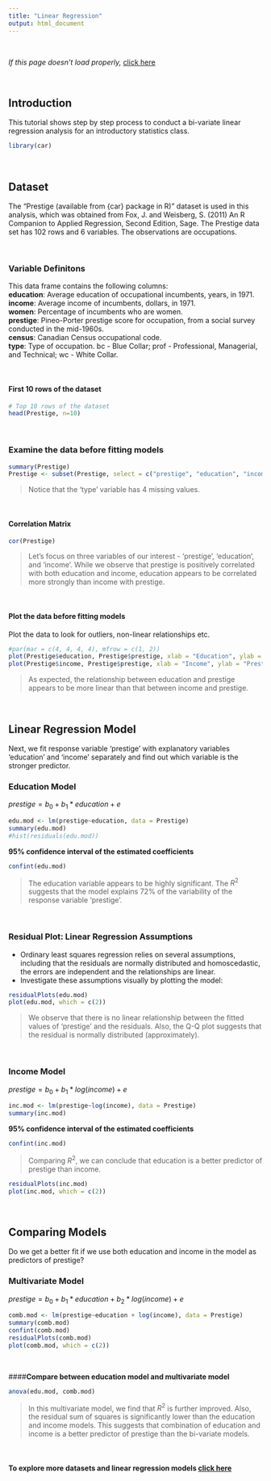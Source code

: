 ---
title: "Linear Regression"
output: html_document
---

<br>

_If this page doesn't load properly,_ [click here](http://rpubs.com/amlanbanerjee/LinearRegressionTutorial)

<br>

## **Introduction**

This tutorial shows step by step process to conduct a bi-variate linear regression analysis for an introductory statistics class. 

```{r, echo=FALSE, message=FALSE, warning=FALSE}
library(car)
```
<br>

## **Dataset**

The "Prestige (available from {car} package in R)" dataset is used in this analysis, which was obtained from Fox, J. and Weisberg, S. (2011) An R Companion to Applied Regression, Second Edition, Sage.
The Prestige data set has 102 rows and 6 variables. The observations are occupations.

<br>

### **Variable Definitons** 
This data frame contains the following columns:  
  **education**: Average education of occupational incumbents, years, in 1971.   
  **income**: Average income of incumbents, dollars, in 1971.   
  **women**: Percentage of incumbents who are women.   
  **prestige**: Pineo-Porter prestige score for occupation, from a social survey conducted in the mid-1960s.   
  **census**: Canadian Census occupational code.   
  **type**: Type of occupation. bc - Blue Collar; prof - Professional, Managerial, and Technical; wc - White Collar. 

<br>

#### First 10 rows of the dataset

```{r, echo=FALSE, message=FALSE, warning=FALSE}
# Top 10 rows of the dataset
head(Prestige, n=10)
```
<br>

### **Examine the data before fitting models**

```{r, echo=FALSE, message=FALSE, warning=FALSE}
summary(Prestige)
Prestige <- subset(Prestige, select = c("prestige", "education", "income"))
```
> Notice that the 'type' variable has 4 missing values.

<br>

#### **Correlation Matrix**

```{r, echo=FALSE, message=FALSE, warning=FALSE}
cor(Prestige)
```
> Let's focus on three variables of our interest - 'prestige', 'education', and 'income'. While we observe that prestige is positively correlated with both education and income, education appears to be correlated more strongly than income with prestige.

<br>

#### **Plot the data before fitting models**

Plot the data to look for outliers, non-linear relationships etc.

```{r, echo=FALSE, message=FALSE, warning=FALSE}
#par(mar = c(4, 4, 4, 4), mfrow = c(1, 2)) 
plot(Prestige$education, Prestige$prestige, xlab = "Education", ylab = "Prestige")
plot(Prestige$income, Prestige$prestige, xlab = "Income", ylab = "Prestige")
```

> As expected, the relationship between education and prestige appears to be more linear than that between income and prestige.

<br>

## **Linear Regression Model**

Next, we fit response variable 'prestige' with explanatory variables 'education' and 'income' separately and find out which variable is the stronger predictor.  

### **Education Model**
  
$prestige = b_{0} + b_{1}*education + e$ 

```{r, echo=FALSE, message=FALSE, warning=FALSE}
edu.mod <- lm(prestige~education, data = Prestige)
summary(edu.mod)
#hist(residuals(edu.mod))
```
**95% confidence interval of the estimated coefficients**

```{r, echo=FALSE, message=FALSE, warning=FALSE}
confint(edu.mod)
```

> The education variable appears to be highly significant. The $R^{2}$ suggests that the model explains 72% of the variability of the response variable 'prestige'.

<br>

### **Residual Plot: Linear Regression Assumptions**

* Ordinary least squares regression relies on several assumptions, including that the residuals are normally distributed and homoscedastic, the errors are independent and the relationships are linear.
* Investigate these assumptions visually by plotting the model:

```{r, echo=FALSE, message=FALSE, warning=FALSE}
residualPlots(edu.mod)
plot(edu.mod, which = c(2))
```
  
> We observe that there is no linear relationship between the fitted values of 'prestige' and the residuals. Also, the Q-Q plot suggests that the residual is normally distributed (approximately).  

<br>

### **Income Model**
  
$prestige = b_{0} + b_{1}*log(income) + e$ 

```{r, echo=FALSE, message=FALSE, warning=FALSE}
inc.mod <- lm(prestige~log(income), data = Prestige)
summary(inc.mod)
```
**95% confidence interval of the estimated coefficients**

```{r, echo=FALSE, message=FALSE, warning=FALSE}
confint(inc.mod)
```
  
> Comparing $R^{2}$, we can conclude that education is a better predictor of prestige than income.

```{r, echo=FALSE, message=FALSE, warning=FALSE}
residualPlots(inc.mod)
plot(inc.mod, which = c(2))
```

<br>

## **Comparing Models** 
Do we get a better fit if we use both education and income in the model as predictors of prestige?  
  
### **Multivariate  Model**
  
$prestige = b_{0} + b_{1}*education + b_{2}*log(income) + e$ 

```{r, echo=FALSE, message=FALSE, warning=FALSE}
comb.mod <- lm(prestige~education + log(income), data = Prestige)
summary(comb.mod)
confint(comb.mod)
residualPlots(comb.mod)
plot(comb.mod, which = c(2))
```
  
<br>
  
####**Compare between education model and multivariate model**

```{r, echo=FALSE, message=FALSE, warning=FALSE}
anova(edu.mod, comb.mod)
```
  
> In this multivariate model, we find that $R^{2}$ is further improved. Also, the residual sum of squares is significantly lower than the education and income models. This suggests that combination of education and income is a better predictor of prestige than the bi-variate models.

<br>

#### **To explore more datasets and linear regression models** [click here](https://amlanbanerjee.shinyapps.io/bivariateregression/)
